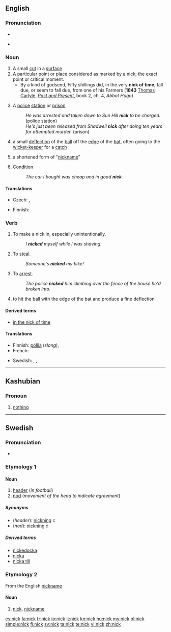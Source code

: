 {{wikipedia}}
{{also|Nick}}
==English==

===Pronunciation===
* {{audio|en-us-nick.ogg|Audio (US)}}

* {{rhymes|ɪk}}

===Noun===
{{en-noun}}

# A small [[cut]] in a [[surface]]
# A particular point or place considered as marked by a nick; the exact point or critical moment.
#* By a kind of godsend, Fifty shillings did, in the very '''nick of time''', fall due, or seem to fall due, from one of his Farmers ('''1843'''  [[:w:Thomas Carlyle|Thomas Carlyle]], ''[[:w:Past and Present (book)|Past and Present]]'', book 2, ch. 4, ''Abbot Hugo'')
# {{British|slang}} A [[police]] [[station]] or [[prison]]
#: ''He was arrested and taken down to Sun Hill '''nick''' to be charged.'' (police station)
#: ''He's just been released from Shadwell '''nick''' after doing ten years for attempted murder.'' (prison)
# {{cricket}} a small [[deflection]] of the [[ball]] off the [[edge]] of the [[bat]], often going to the [[wicket-keeper]] for a [[catch]]
# a shortened form of "[[nickname]]"
# {{British|slang}} Condition
#: ''The car I bought was cheap and in good '''nick'''''

====Translations====
{{trans-top|A small cut in a surface}}
* Czech: {{t-|cs|zářez|m}}, {{t-|cs|vrub|m}}
{{trans-mid}}
* Finnish: {{t-|fi|naarmu}}
{{trans-bottom}}

===Verb===
{{en-verb}}

# {{transitive}} To make a nick in, especially unintentionally.
#: ''I '''nicked''' myself while I was shaving.''
# {{transitive|slang}} To [[steal]].
#: ''Someone's '''nicked''' my bike!''
# {{transitive|British|slang}} To [[arrest]].
#: ''The police '''nicked''' him climbing over the fence of the house he'd broken into.''
# {{transitive|cricket}} to hit the ball with the edge of the bat and produce a fine deflection

====Derived terms====
* [[in the nick of time]]

====Translations====
{{trans-top|To steal}}
* Finnish: [[pölliä]] (''slang''), {{t-|fi|nyysiä}}
* French: {{t+|fr|piquer}}
{{trans-mid}}
* Swedish: {{t|sv|norpa}}, {{t|sv|knycka}}, {{t|sv|sno}}
{{trans-bottom}}

----

==Kashubian==

===Pronoun===
{{infl|csb|pronoun}}

# [[nothing]]

----

==Swedish==

===Pronunciation===
* {{audio|Sv-nick.ogg|audio}}

===Etymology 1===
{{rfe|lang=sv}}

====Noun====
{{sv-noun-reg-ar}}
{{infl|sv|noun|g=c}}

# [[header]] (''in football'')
# [[nod]] (''movement of the head to indicate agreement'')

=====Synonyms=====
* (''header''): [[nickning]] ''c''
* (''nod''): [[nickning]] ''c''

=====Derived terms=====
* [[nickedocka]]
* [[nicka]]
* [[nicka till]]

===Etymology 2===
From the English [[nickname]]

====Noun====
{{infl|sv|noun|g=n}}
{{sv-noun-n-zero}}

# {{slang|lang=sv}} [[nick]], [[nickname]]

[[es:nick]]
[[fa:nick]]
[[fr:nick]]
[[io:nick]]
[[it:nick]]
[[kn:nick]]
[[hu:nick]]
[[my:nick]]
[[pl:nick]]
[[simple:nick]]
[[fi:nick]]
[[sv:nick]]
[[ta:nick]]
[[te:nick]]
[[vi:nick]]
[[zh:nick]]